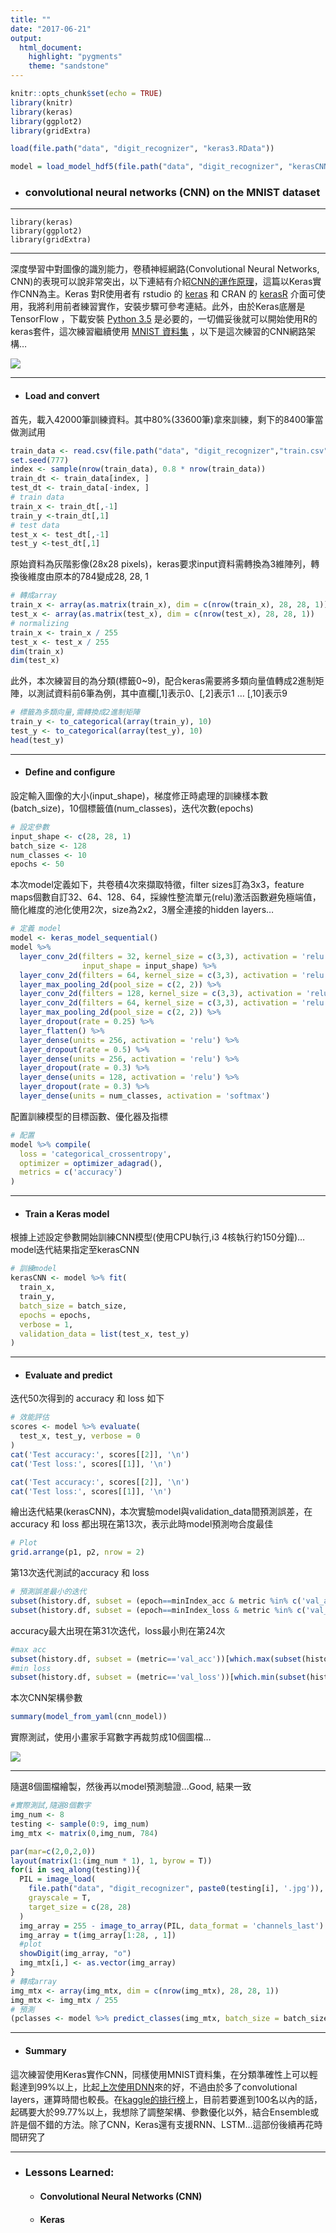 ```yaml
---
title: ""
date: "2017-06-21"
output: 
  html_document:
    highlight: "pygments"
    theme: "sandstone"
---
```


```r
knitr::opts_chunk$set(echo = TRUE)
library(knitr)
library(keras)
library(ggplot2)
library(gridExtra)

load(file.path("data", "digit_recognizer", "keras3.RData"))

model = load_model_hdf5(file.path("data", "digit_recognizer", "kerasCNN"))
```

* ### convolutional neural networks (CNN) on the MNIST dataset 

***

    library(keras)
    library(ggplot2)
    library(gridExtra)
    
***

深度學習中對圖像的識別能力，卷積神經網路(Convolutional Neural Networks, CNN)的表現可以說非常突出，以下連結有介紹<a href="https://brohrer.mcknote.com/zh-Hant/how_machine_learning_works/how_convolutional_neural_networks_work.html" target="_blank">CNN的運作原理</a>，這篇以Keras實作CNN為主。Keras 對R使用者有 rstudio 的 <a href="https://rstudio.github.io/keras/index.html" target="_blank">keras</a> 和 CRAN 的 <a href="https://cran.r-project.org/web/packages/kerasR/index.html" target="_blank">kerasR</a> 介面可使用，我將利用前者練習實作，安裝步驟可參考連結。此外，由於Keras底層是TensorFlow ，下載安裝 <a href="https://www.python.org/downloads/release/python-353/" target="_blank">Python 3.5</a> 是必要的，一切備妥後就可以開始使用R的keras套件，這次練習繼續使用 <a href="https://www.kaggle.com/c/digit-recognizer" target="_blank">MNIST 資料集</a> ，以下是這次練習的CNN網路架構...

![](image/mnistCNN.png)

***

* #### __Load and convert __

首先，載入42000筆訓練資料。其中80%(33600筆)拿來訓練，剩下的8400筆當做測試用

```r
train_data <- read.csv(file.path("data", "digit_recognizer","train.csv"), stringsAsFactors = F)
set.seed(777)
index <- sample(nrow(train_data), 0.8 * nrow(train_data))
train_dt <- train_data[index, ]
test_dt <- train_data[-index, ]
# train data
train_x <- train_dt[,-1]
train_y <-train_dt[,1]
# test data
test_x <- test_dt[,-1]
test_y <-test_dt[,1]
```

原始資料為灰階影像(28x28 pixels)，keras要求input資料需轉換為3維陣列，轉換後維度由原本的784變成28, 28, 1

```r
# 轉成array
train_x <- array(as.matrix(train_x), dim = c(nrow(train_x), 28, 28, 1))
test_x <- array(as.matrix(test_x), dim = c(nrow(test_x), 28, 28, 1))
# normalizing
train_x <- train_x / 255
test_x <- test_x / 255
dim(train_x)
dim(test_x)
```

此外，本次練習目的為分類(標籤0~9)，配合keras需要將多類向量值轉成2進制矩陣，以測試資料前6筆為例，其中直欄[,1]表示0、[,2]表示1 ... [,10]表示9

```r
# 標籤為多類向量,需轉換成2進制矩陣
train_y <- to_categorical(array(train_y), 10)
test_y <- to_categorical(array(test_y), 10)
head(test_y)
```

***

* #### __Define and configure __

設定輸入圖像的大小(input_shape)，梯度修正時處理的訓練樣本數(batch_size)，10個標籤值(num_classes)，迭代次數(epochs)

```r
# 設定參數
input_shape <- c(28, 28, 1)
batch_size <- 128
num_classes <- 10
epochs <- 50
```

本次model定義如下，共卷積4次來擷取特徵，filter sizes訂為3x3，feature maps個數自訂32、64、128、64，採線性整流單元(relu)激活函數避免極端值，簡化維度的池化使用2次，size為2x2，3層全連接的hidden layers...

```r
# 定義 model
model <- keras_model_sequential()
model %>%
  layer_conv_2d(filters = 32, kernel_size = c(3,3), activation = 'relu',
                input_shape = input_shape) %>% 
  layer_conv_2d(filters = 64, kernel_size = c(3,3), activation = 'relu') %>% 
  layer_max_pooling_2d(pool_size = c(2, 2)) %>% 
  layer_conv_2d(filters = 128, kernel_size = c(3,3), activation = 'relu') %>% 
  layer_conv_2d(filters = 64, kernel_size = c(3,3), activation = 'relu') %>% 
  layer_max_pooling_2d(pool_size = c(2, 2)) %>% 
  layer_dropout(rate = 0.25) %>% 
  layer_flatten() %>% 
  layer_dense(units = 256, activation = 'relu') %>% 
  layer_dropout(rate = 0.5) %>% 
  layer_dense(units = 256, activation = 'relu') %>% 
  layer_dropout(rate = 0.3) %>% 
  layer_dense(units = 128, activation = 'relu') %>% 
  layer_dropout(rate = 0.3) %>% 
  layer_dense(units = num_classes, activation = 'softmax')
```

配置訓練模型的目標函數、優化器及指標

```r
# 配置
model %>% compile(
  loss = 'categorical_crossentropy',
  optimizer = optimizer_adagrad(),
  metrics = c('accuracy')
)
```

***

* #### __Train a Keras model __

根據上述設定參數開始訓練CNN模型(使用CPU執行,i3 4核執行約150分鐘)...model迭代結果指定至kerasCNN 

```r
# 訓練model
kerasCNN <- model %>% fit(
  train_x,
  train_y,
  batch_size = batch_size,
  epochs = epochs,
  verbose = 1,
  validation_data = list(test_x, test_y)
)
```

***

* #### __Evaluate and predict __

迭代50次得到的 accuracy 和 loss 如下

```r
# 效能評估
scores <- model %>% evaluate(
  test_x, test_y, verbose = 0
)
cat('Test accuracy:', scores[[2]], '\n')
cat('Test loss:', scores[[1]], '\n')
```

```r
cat('Test accuracy:', scores[[2]], '\n')
cat('Test loss:', scores[[1]], '\n')
```

繪出迭代結果(kerasCNN)，本次實驗model與validation_data間預測誤差，在 accuracy 和 loss 都出現在第13次，表示此時model預測吻合度最佳

```r
# Plot
grid.arrange(p1, p2, nrow = 2)
```

第13次迭代測試的accuracy 和 loss

```r
# 預測誤差最小的迭代
subset(history.df, subset = (epoch==minIndex_acc & metric %in% c('val_acc','acc')))
subset(history.df, subset = (epoch==minIndex_loss & metric %in% c('val_loss','loss')))
```

accuracy最大出現在第31次迭代，loss最小則在第24次

```r
#max acc
subset(history.df, subset = (metric=='val_acc'))[which.max(subset(history.df, subset = (metric=='val_acc'))[,2]),]
#min loss
subset(history.df, subset = (metric=='val_loss'))[which.min(subset(history.df, subset = (metric=='val_loss'))[,2]),]

```

本次CNN架構參數

```r
summary(model_from_yaml(cnn_model))
```

實際測試，使用小畫家手寫數字再裁剪成10個圖檔...

![](image/digits.png)

***

隨選8個圖檔繪製，然後再以model預測驗證...Good, 結果一致

```r
#實際測試,隨選8個數字
img_num <- 8
testing <- sample(0:9, img_num)
img_mtx <- matrix(0,img_num, 784)

par(mar=c(2,0,2,0))
layout(matrix(1:(img_num * 1), 1, byrow = T))
for(i in seq_along(testing)){
  PIL = image_load(
    file.path("data", "digit_recognizer", paste0(testing[i], '.jpg')),
    grayscale = T,
    target_size = c(28, 28)
  )
  img_array = 255 - image_to_array(PIL, data_format = 'channels_last')
  img_array = t(img_array[1:28, , 1])
  #plot
  showDigit(img_array, "o")
  img_mtx[i,] <- as.vector(img_array)
}
# 轉成array
img_mtx <- array(img_mtx, dim = c(nrow(img_mtx), 28, 28, 1))
img_mtx <- img_mtx / 255
# 預測
(pclasses <- model %>% predict_classes(img_mtx, batch_size = batch_size))
```


***

* #### __Summary __

這次練習使用Keras實作CNN，同樣使用MNIST資料集，在分類準確性上可以輕鬆達到99%以上，比起<a href="digitRecognizer.html">上次使用DNN</a>來的好，不過由於多了convolutional layers，運算時間也較長。在<a href="https://www.kaggle.com/c/digit-recognizer/leaderboard" target="_blank">kaggle的排行榜</a>上，目前若要進到100名以內的話，起碼要大於99.77%以上，我想除了調整架構、參數優化以外，結合Ensemble或許是個不錯的方法。除了CNN，Keras還有支援RNN、LSTM...這部份後續再花時間研究了

***

* ### Lessons Learned:
    + #### Convolutional Neural Networks (CNN)
    + #### Keras
